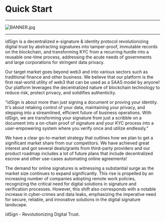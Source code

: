 # Quick Start 

---

![BANNER.jpg](../public/idsign_feature.jpg)

---


idSign is a decentralized e-signature & identity protocol revolutionizing digital trust by abstracting signatures into tamper-proof, immutable records on the blockchain, and transforming KYC from a recurring hurdle into a reusable one-time process, addressing the acute needs of governments and large corporations for stringent data privacy.
 
Our target market goes beyond web3 and into various sectors such as traditional finance and other business. We believe that our platform is the first real-world utility of web3 that can be used as a SAAS model by anyone! Our platform leverages the decentralized nature of blockchain technology to reduce risk, protect privacy, and solidifies authenticity.

“idSign is about more than just signing a document or proving your identity. It's about retaking control of your data, maintaining your privacy, and stepping into a streamlined, efficient future of business operations. With idSign, we are transforming your signature from just a scribble on a document into a on-chain proof of signature and your KYC process into a user-empowering system where you verify once and utilize endlessly."

We have a clear go-to-market strategy that outlines how we plan to get a significant market share from our competitors. We have achieved great interest and got several deals/grants from third-party providers and our product roadmap includes a lot of future plans that include decentralized escrow and other use-cases automating online agreements!

The demand for online signatures is witnessing a substantial surge as the market size continues to expand significantly. This rise is propelled by an increasing number of companies adopting remote work policies, recognizing the critical need for digital solutions in signature and verification processes. However, this shift also corresponds with a notable increase in cyber-crimes and data leaks, emphasizing the imperative need for secure, reliable, and innovative solutions in the digital signature landscape.

idSign - Revolutionizing Digital Trust.